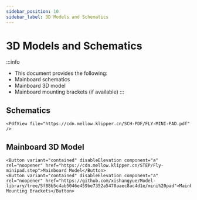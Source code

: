 ```yaml
---
sidebar_position: 10
sidebar_label: 3D Models and Schematics
---
```


# 3D Models and Schematics


:::info
* This document provides the following:
* Mainboard schematics
* Mainboard 3D model
* Mainboard mounting brackets (if available)
:::

## Schematics

    <PdfView file="https://cdn.mellow.klipper.cn/SCH-PDF/FLY-MINI-PAD.pdf" />


## Mainboard 3D Model

    <Button variant="contained" disableElevation component="a" rel="noopener" href="https://cdn.mellow.klipper.cn/STEP/Fly-minipad.step">Mainboard Model</Button>
    <Button variant="contained" disableElevation component="a" rel="noopener" href="https://github.com/xishangyue/Model-library/tree/5f88b5c4ab5046e459be7352a5470aaec8ac4d1e/mini%20pad">Mainboard Mounting Brackets</Button>
